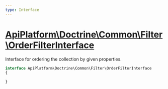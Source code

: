 ```yaml
---
type: Interface
---
```


# [ApiPlatform\Doctrine\Common\Filter\OrderFilterInterface](/docs/vmain/reference/Doctrine/Common/Filter/OrderFilterInterface)

Interface for ordering the collection by given properties.


```php
interface ApiPlatform\Doctrine\Common\Filter\OrderFilterInterface
{

}
```